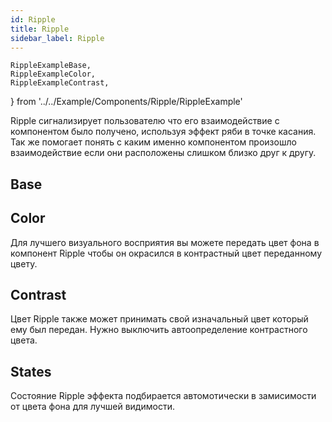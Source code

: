 ```yaml
---
id: Ripple
title: Ripple
sidebar_label: Ripple
---
```


    RippleExampleBase,
    RippleExampleColor,
    RippleExampleContrast,
} from '../../Example/Components/Ripple/RippleExample'

Ripple сигнализирует пользователю что его взаимодействие с компонентом было получено, используя эффект ряби в точке касания. Так же помогает понять с каким именно компонентом произошло взаимодействие если они расположены слишком близко друг к другу.

## Base
<RippleExampleBase />

## Color 

Для лучшего визуального восприятия вы можете передать цвет фона в компонент Ripple чтобы
он окрасился в контрастный цвет переданному цвету.
<RippleExampleColor />

## Contrast

Цвет Ripple также может принимать свой изначальный цвет который ему был передан. 
Нужно выключить автоопределение контрастного цвета.

<RippleExampleContrast />

## States

Состояние Ripple эффекта подбирается автомотически в замисимости от цвета фона для лучшей видимости.

<StatesRipple />